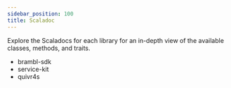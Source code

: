 ```yaml
---
sidebar_position: 100
title: Scaladoc
---
```



Explore the Scaladocs for each library for an in-depth view of the available classes, methods, and traits.

- <ScaladocLink path="co/topl/brambl/index.html">brambl-sdk</ScaladocLink>
- <ScaladocLink path="co/topl/brambl/servicekit/index.html">service-kit</ScaladocLink>
- <ScaladocLink path="co/topl/quivr/index.html">quivr4s</ScaladocLink>